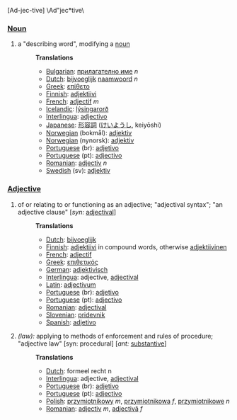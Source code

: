 [Ad-jec-tive] \Ad"jec*tive\

===[[Noun]]===
# a "describing word", modifying a [[noun]]
#:'''Translations'''
#:*[[Bulgarian]]: [[прилагателно име]] ''n''
#:*[[Dutch]]: [[bijvoeglijk]] [[naamwoord]] ''n''
#:*[[Greek]]: [[επίθετο]]
#:*[[Finnish]]: [[adjektiivi]]
#:*[[French]]: [[adjectif]] ''m''
#:*[[Icelandic]]: [[lýsingarorð]]
#:*[[Interlingua]]: [[adjectivo]]
#:*[[Japanese]]: [[形容詞]] ([[けいようし]], keiyōshi)
#:*[[Norwegian]] (bokmål): [[adjektiv]]
#:*[[Norwegian]] (nynorsk): [[adjektiv]]
#:*[[Portuguese]] (br): [[adjetivo]]
#:*[[Portuguese]] (pt): [[adjectivo]]
#:*[[Romanian]]: [[adjectiv]] ''n''
#:*[[Swedish]] (sv): [[adjektiv]]

===[[Adjective]]===
# of or relating to or functioning as an adjective; "adjectival syntax"; "an adjective clause" [''syn:'' [[adjectival]]]
#:'''Translations'''
#:*[[Dutch]]: [[bijvoeglijk]]
#:*[[Finnish]]: [[adjektiivi]] in compound words, otherwise [[adjektiivinen]]
#:*[[French]]: [[adjectif]]
#:*[[Greek]]: [[επιθετικός]]
#:*[[German]]: [[adjektivisch]]
#:*[[Interlingua]]: adjective, [[adjectival]]
#:*[[Latin]]: [[adjectivum]]
#:*[[Portuguese]] (br): [[adjetivo]]
#:*[[Portuguese]] (pt): [[adjectivo]]
#:*[[Romanian]]: [[adjectival]]
#:*[[Slovenian]]: [[pridevnik]]
#:*[[Spanish]]: [[adjetivo]]
#''(law):'' applying to methods of enforcement and rules of procedure; "adjective law" [syn: procedural] [''ant:'' [[substantive]]]
#:'''Translations'''
#:*[[Dutch]]: formeel recht n
#:*[[Interlingua]]: adjective, [[adjectival]]
#:*[[Portuguese]] (br): [[adjetivo]]
#:*[[Portuguese]] (pt): [[adjectivo]]
#:*[[Polish]]: [[przymiotnikowy]] ''m'', [[przymiotnikowa]] ''f'', [[przymiotnikowe]] ''n''
#:*[[Romanian]]: [[adjectiv]] ''m'', [[adjectivă]] ''f''